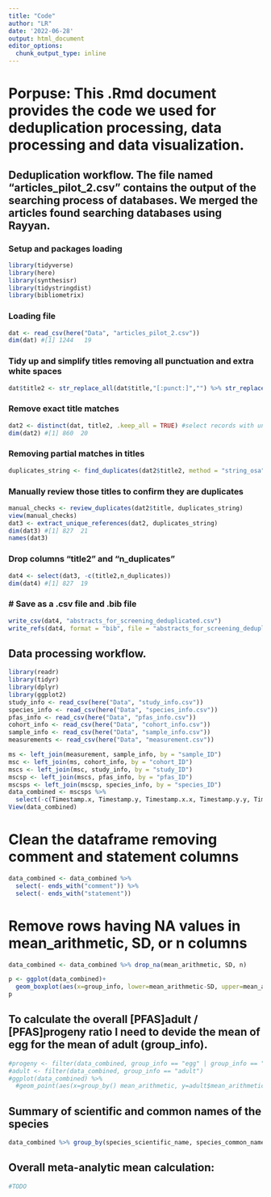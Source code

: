 ```yaml
---
title: "Code"
author: "LR"
date: '2022-06-28'
output: html_document
editor_options: 
  chunk_output_type: inline
---
```

# Porpuse: This .Rmd document provides the code we used for deduplication processing, data processing and data visualization.


## Deduplication workflow. The file named "articles_pilot_2.csv" contains the output of the searching process of databases. We merged the articles found searching databases using Rayyan.

### Setup and packages loading
```r
library(tidyverse)
library(here)
library(synthesisr)
library(tidystringdist)
library(bibliometrix)
```
### Loading file
```r
dat <- read_csv(here("Data", "articles_pilot_2.csv"))
dim(dat) #[1] 1244   19
```
### Tidy up and simplify titles removing all punctuation and extra white spaces
```r
dat$title2 <- str_replace_all(dat$title,"[:punct:]","") %>% str_replace_all(.,"[ ]+", " ") %>% tolower()
```
### Remove exact title matches
```r
dat2 <- distinct(dat, title2, .keep_all = TRUE) #select records with unique titles (removes exact duplicates)
dim(dat2) #[1] 860  20
```
### Removing partial matches in titles
```r
duplicates_string <- find_duplicates(dat2$title2, method = "string_osa", to_lower = TRUE, rm_punctuation = TRUE, threshold = 7)
```
### Manually review those titles to confirm they are duplicates
```r
manual_checks <- review_duplicates(dat2$title, duplicates_string)
view(manual_checks)
dat3 <- extract_unique_references(dat2, duplicates_string)
dim(dat3) #[1] 827  21
names(dat3)
```
### Drop columns "title2" and "n_duplicates"
```r
dat4 <- select(dat3, -c(title2,n_duplicates))
dim(dat4) #[1] 827  19
```
### # Save as a .csv file and .bib file
```r
write_csv(dat4, "abstracts_for_screening_deduplicated.csv")
write_refs(dat4, format = "bib", file = "abstracts_for_screening_deduplicated.bib")
```


## Data processing workflow.
```r
library(readr)
library(tidyr)
library(dplyr)
library(ggplot2)
study_info <- read_csv(here("Data", "study_info.csv"))
species_info <- read_csv(here("Data", "species_info.csv"))
pfas_info <- read_csv(here("Data", "pfas_info.csv"))
cohort_info <- read_csv(here("Data", "cohort_info.csv"))
sample_info <- read_csv(here("Data", "sample_info.csv"))
measurements <- read_csv(here("Data", "measurement.csv"))
```

```r
ms <- left_join(measurement, sample_info, by = "sample_ID")
msc <- left_join(ms, cohort_info, by = "cohort_ID")
mscs <- left_join(msc, study_info, by = "study_ID")
mscsp <- left_join(mscs, pfas_info, by = "pfas_ID")
mscsps <- left_join(mscsp, species_info, by = "species_ID")
data_combined <- mscsps %>% 
  select(-c(Timestamp.x, Timestamp.y, Timestamp.x.x, Timestamp.y.y, Timestamp.x.x.x, Timestamp.y.y.y))
View(data_combined)
```
# Clean the dataframe removing comment and statement columns
```r
data_combined <- data_combined %>% 
  select(- ends_with("comment")) %>% 
  select(- ends_with("statement"))
```
# Remove rows having NA values in mean_arithmetic, SD, or n columns
```r
data_combined <- data_combined %>% drop_na(mean_arithmetic, SD, n)
```

```r
p <- ggplot(data_combined)+
  geom_boxplot(aes(x=group_info, lower=mean_arithmetic-SD, upper=mean_arithmetic+SD, middle=mean_arithmetic, ymin=mean_arithmetic-3*SD, ymax=mean_arithmetic+3*SD), stat = "identity")
p
```


## To calculate the overall [PFAS]adult / [PFAS]progeny ratio I need to devide the mean of egg for the mean of adult (group_info).
```r
#progeny <- filter(data_combined, group_info == "egg" | group_info == "chick")
#adult <- filter(data_combined, group_info == "adult")
#ggplot(data_combined) %>% 
  #geom_point(aes(x=group_by() mean_arithmetic, y=adult$mean_arithmetic))
```

## Summary of scientific and common names of the species
```r
data_combined %>% group_by(species_scientific_name, species_common_name) %>% summarise()
```

## Overall meta-analytic mean calculation:
```r
#TODO


```


